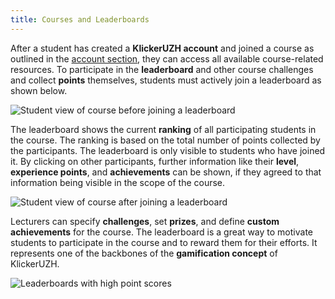 ```yaml
---
title: Courses and Leaderboards
---
```


After a student has created a **KlickerUZH account** and joined a course as outlined in the [account section](/student_tutorials/student_accounts), they can access all available course-related resources. To participate in the **leaderboard** and other course challenges and collect **points** themselves, students must actively join a leaderboard as shown below.

![Student view of course before joining a leaderboard](/img_v3/03_join_leaderboard.png)

The leaderboard shows the current **ranking** of all participating students in the course. The ranking is based on the total number of points collected by the participants. The leaderboard is only visible to students who have joined it. By clicking on other participants, further information like their **level**, **experience points**, and **achievements** can be shown, if they agreed to that information being visible in the scope of the course.

![Student view of course after joining a leaderboard](/img_v3/04_leaderboard.png)

Lecturers can specify **challenges**, set **prizes**, and define **custom achievements** for the course. The leaderboard is a great way to motivate students to participate in the course and to reward them for their efforts. It represents one of the backbones of the **gamification concept** of KlickerUZH.

![Leaderboards with high point scores](/img_v3/08_gamification.png)
